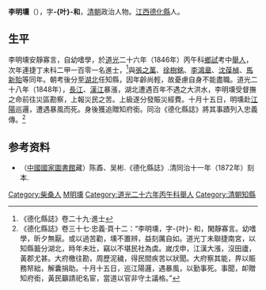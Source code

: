 '''李明壎'''（{{bd|？||1848年|catIdx=L李}}），字'''-{叶}-和'''，[[清朝|清朝]]政治人物。[[江西|江西]][[德化縣|德化縣]]人。

==生平==
李明壎安靜寡言，自幼嗜學，於[[道光|道光]]二十六年（1846年）丙午科[[鄉試|鄉試]]考中[[舉人|舉人]]，次年連捷丁未科二甲一百零一名進士，<ref>《德化縣誌》卷二十九·進士</ref>與[[張之萬|張之萬]]、[[徐樹銘|徐樹銘]]、[[李鴻章|李鴻章]]、[[沈葆楨|沈葆楨]]、[[馬新貽|馬新貽]]等同年。朝考後分至[[湖北|湖北]]任知縣，因年齡尚輕，故憂慮自身不能盡職。道光二十八年（1848年），[[長江|長江]]、[[汉江_(中国)|漢江]]暴漲，湖北遭遇百年不遇之大洪水，李明壎受督撫之命前往災區勘察，上報災民之苦。上級遂分發賑災經費。十月十五日，明壎赴[[江陽|江陽]]巡邏，遭遇暴風而死。身後獲追贈知府銜。同治《德化縣誌》將其事蹟列入忠義傳。<ref name="列傳">《德化縣誌》卷三十七·忠義·頁十二：“李明壎，字-{叶}-<!---註：原文如此--->和，閑靜寡言。幼嗜學，昕夕無厭。或以過苦勸，壎不置辨，益刻厲自如。道光丁未聯捷南宮，以知縣籖分湖北，時年未壯，竊以不堪民社為虞。嵗戊申，江漢大漲，沒田廬，黃郡尤甚。大府檄往勘，周歷泥穢，得民間疾苦以狀聞。大府察其能，畀以賑務帑絀，解囊捐助。十月十五日，巡江陽邏，遇暴風，以勤事死。事聞，卹贈知府銜，黃民籲請祀名宦，當道以官非守土議格。”</ref>

== 参考资料 ==
{{reflist}}

*（[[中國國家圖書館|中國國家圖書館]]藏）陈鼒、吴彬.《德化縣誌》.清同治十一年（1872年）刻本.

{{道光二十七年丁未科殿試金榜}}

{{Authority control}}

{{DEFAULTSORT:Li李}}
[[Category:柴桑人|Category:柴桑人]]
[[Category:李姓|M明壎]]
[[Category:道光二十六年丙午科舉人|Category:道光二十六年丙午科舉人]]
[[Category:清朝知縣|Category:清朝知縣]]


{{清朝人物小作品}}